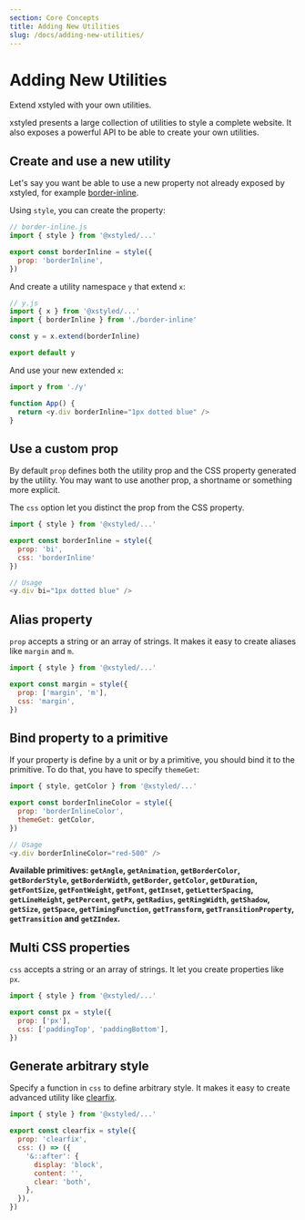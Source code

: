 ```yaml
---
section: Core Concepts
title: Adding New Utilities
slug: /docs/adding-new-utilities/
---
```


# Adding New Utilities

Extend xstyled with your own utilities.

<carbon-ad />

xstyled presents a large collection of utilities to style a complete website. It also exposes a powerful API to be able to create your own utilities.

## Create and use a new utility

Let's say you want be able to use a new property not already exposed by xstyled, for example [border-inline](https://developer.mozilla.org/en-US/docs/Web/CSS/border-inline).

Using `style`, you can create the property:

```js
// border-inline.js
import { style } from '@xstyled/...'

export const borderInline = style({
  prop: 'borderInline',
})
```

And create a utility namespace `y` that extend `x`:

```js
// y.js
import { x } from '@xstyled/...'
import { borderInline } from './border-inline'

const y = x.extend(borderInline)

export default y
```

And use your new extended `x`:

```js
import y from './y'

function App() {
  return <y.div borderInline="1px dotted blue" />
}
```

## Use a custom prop

By default `prop` defines both the utility prop and the CSS property generated by the utility. You may want to use another prop, a shortname or something more explicit.

The `css` option let you distinct the prop from the CSS property.

```js
import { style } from '@xstyled/...'

export const borderInline = style({
  prop: 'bi',
  css: 'borderInline'
})

// Usage
<y.div bi="1px dotted blue" />
```

## Alias property

`prop` accepts a string or an array of strings. It makes it easy to create aliases like `margin` and `m`.

```js
import { style } from '@xstyled/...'

export const margin = style({
  prop: ['margin', 'm'],
  css: 'margin',
})
```

## Bind property to a primitive

If your property is define by a unit or by a primitive, you should bind it to the primitive. To do that, you have to specify `themeGet`:

```js
import { style, getColor } from '@xstyled/...'

export const borderInlineColor = style({
  prop: 'borderInlineColor',
  themeGet: getColor,
})

// Usage
<y.div borderInlineColor="red-500" />
```

**Available primitives: `getAngle`, `getAnimation`, `getBorderColor`, `getBorderStyle`, `getBorderWidth`, `getBorder`, `getColor`, `getDuration`, `getFontSize`, `getFontWeight`, `getFont`, `getInset`, `getLetterSpacing`, `getLineHeight`, `getPercent`, `getPx`, `getRadius`, `getRingWidth`, `getShadow`, `getSize`, `getSpace`, `getTimingFunction`, `getTransform`, `getTransitionProperty`, `getTransition` and `getZIndex`.**

## Multi CSS properties

`css` accepts a string or an array of strings. It let you create properties like `px`.

```js
import { style } from '@xstyled/...'

export const px = style({
  prop: ['px'],
  css: ['paddingTop', 'paddingBottom'],
})
```

## Generate arbitrary style

Specify a function in `css` to define arbitrary style. It makes it easy to create advanced utility like [clearfix](https://stackoverflow.com/questions/8554043/what-is-a-clearfix#:~:text=A%20clearfix%20is%20a%20way,container%20problem%20for%20floated%20elements).

```js
import { style } from '@xstyled/...'

export const clearfix = style({
  prop: 'clearfix',
  css: () => ({
    '&::after': {
      display: 'block',
      content: '',
      clear: 'both',
    },
  }),
})
```
